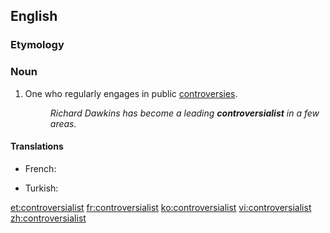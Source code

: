 ==English==

===Etymology===
{{suffix|controversial|ist}}

===Noun===
{{en-noun}}

# One who regularly engages in public [[controversies]].
#: ''Richard Dawkins has become a leading '''controversialist''' in a few areas.''

====Translations====
{{trans-top|one who regularly engages in public controversies}}
* French: {{t+|fr|controversiste}}
{{trans-mid}}
* Turkish: {{t|tr|tartışmacı}}
{{trans-bottom}}

[[et:controversialist]]
[[fr:controversialist]]
[[ko:controversialist]]
[[vi:controversialist]]
[[zh:controversialist]]
